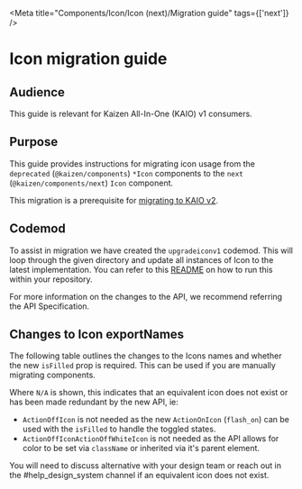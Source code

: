 
<Meta title="Components/Icon/Icon (next)/Migration guide" tags={['next']} />

# Icon migration guide

## Audience

This guide is relevant for Kaizen All-In-One (KAIO) v1 consumers.

## Purpose

This guide provides instructions for migrating icon usage from the `deprecated` (`@kaizen/components`) `*Icon` components to the `next` (`@kaizen/components/next`) `Icon` component.

This migration is a prerequisite for [migrating to KAIO v2](/docs/releases-upcoming-major-releases--docs).

## Codemod

To assist in migration we have created the `upgradeiconv1` codemod. This will loop through the given directory and update all instances of Icon to the latest implementation. You can refer to this [README](https://github.com/cultureamp/kaizen-design-system/blob/main/packages/components/codemods/README.md#upgradeiconv1) on how to run this within your repository.

For more information on the changes to the API, we recommend referring the <LinkTo pageId="components-icon-icon-next-api-specification--docs">API Specification</LinkTo>.

## Changes to Icon exportNames

The following table outlines the changes to the Icons names and whether the new `isFilled` prop is required. This can be used if you are manually migrating components.

Where `N/A` is shown, this indicates that an equivalent icon does not exist or has been made redundant by the new API, ie:

- `ActionOffIcon` is not needed as the new `ActionOnIcon` (`flash_on`) can be used with the `isFilled` to handle the toggled states.
- `ActionOffIconActionOffWhiteIcon` is not needed as the API allows for color to be set via `className` or inherited via it's parent element.

You will need to discuss alternative with your design team or reach out in the #help_design_system channel if an equivalent icon does not exist.

<Story of={IconStories.IconTableComparison} />
